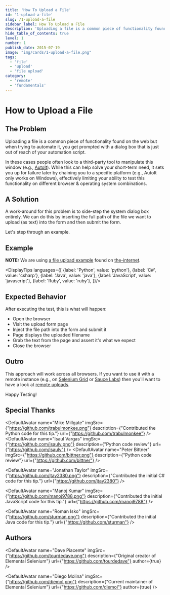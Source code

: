 ```yaml
---
title: 'How To Upload a File'
id: '1-upload-a-file'
slug: /1-upload-a-file
sidebar_label: How To Upload a File
description: 'Uploading a file is a common piece of functionality found on the web but when trying to automate it, you get prompted with a dialog box that is just out of reach of your automation script.'
hide_table_of_contents: true
level: 1
number: 1
publish_date: 2015-07-19
image: "img/cards/1-upload-a-file.png"
tags:
  - 'file'
  - 'upload'
  - 'file upload'
category:
  - 'remote'
  - 'fundamentals'
---
```


# How to Upload a File

## The Problem

Uploading a file is a common piece of functionality found on the web but when trying to automate it, you get prompted
with a dialog box that is just out of reach of your automation script.

In these cases people often look to a third-party tool to manipulate this window (e.g., [AutoIt](http://www.toolsqa.com/selenium-webdriver/autoit-selenium-webdriver/)). While this
can help solve your short-term need, it sets you up for failure later by chaining you to a specific platform (e.g.,
AutoIt only works on Windows), effectively limiting your ability to test this functionality on different browser &
operating system combinations.

## A Solution

A work-around for this problem is to side-step the system dialog box entirely. We can do this by inserting
the full path of the file we want to upload (as text) into the form and then submit the form.

Let's step through an example.

## Example

__NOTE:__ We are using [a file upload example](https://the-internet.herokuapp.com/upload) found on [the-internet](https://github.com/saucelabs/the-internet).



<DisplayTips languages={[
    {label: 'Python', value: 'python'},
    {label: 'C#', value: 'csharp'},
    {label: 'Java', value: 'java'},
    {label: 'JavaScript', value: 'javascript'},
    {label: 'Ruby', value: 'ruby'},
]}/>

## Expected Behavior

After executing the test, this is what will happen:

+ Open the browser
+ Visit the upload form page
+ Inject the file path into the form and submit it
+ Page displays the uploaded filename
+ Grab the text from the page and assert it's what we expect
+ Close the browser

## Outro

This approach will work across all browsers. If you want to use it with a remote instance (e.g., on
[Selenium Grid](https://www.selenium.dev/documentation/grid/) or [Sauce Labs](https://saucelabs.com/)) then you'll want to have a look at [remote uploads](https://www.selenium.dev/documentation/webdriver/drivers/remote_webdriver/#uploads).

Happy Testing!

## Special Thanks


<DefaultAvatar
    name="Mike Millgate"
    imgSrc={"https://github.com/trabulmonkee.png"}
    description={"Contributed the Python code for this tip."}
    url={"https://github.com/trabulmonkee"}
/>
<DefaultAvatar
    name="Isaul Vargas"
    imgSrc={"https://github.com/isaulv.png"}
    description={"Python code review"}
    url={"https://github.com/isaulv"}
/>
<DefaultAvatar
    name="Peter Bittner"
    imgSrc={"https://github.com/bittner.png"}
    description={"Python code review"}
    url={"https://github.com/bittner"}
/>

<DefaultAvatar
    name="Jonathan Taylor"
    imgSrc={"https://github.com/jtay2380.png"}
    description={"Contributed the initial C# code for this tip."}
    url={"https://github.com/jtay2380"}
/>

<DefaultAvatar
    name="Manoj Kumar"
    imgSrc={"https://github.com/manoj9788.png"}
    description={"Contributed the initial JavaScript code for this tip."}
    url={"https://github.com/manoj9788"}
/>

<DefaultAvatar
    name="Roman Isko"
    imgSrc={"https://github.com/sturman.png"}
    description={"Contributed the initial Java code for this tip."}
    url={"https://github.com/sturman"}
/>

## Authors

<DefaultAvatar
    name="Dave Piacente"
    imgSrc={"https://github.com/tourdedave.png"}
    description={"Original creator of Elemental Selenium"}
    url={"https://github.com/tourdedave"}
    author={true}
/>

<DefaultAvatar
    name="Diego Molina"
    imgSrc={"https://github.com/diemol.png"}
    description={"Current maintainer of Elemental Selenium"}
    url={"https://github.com/diemol"}
    author={true}
/>

